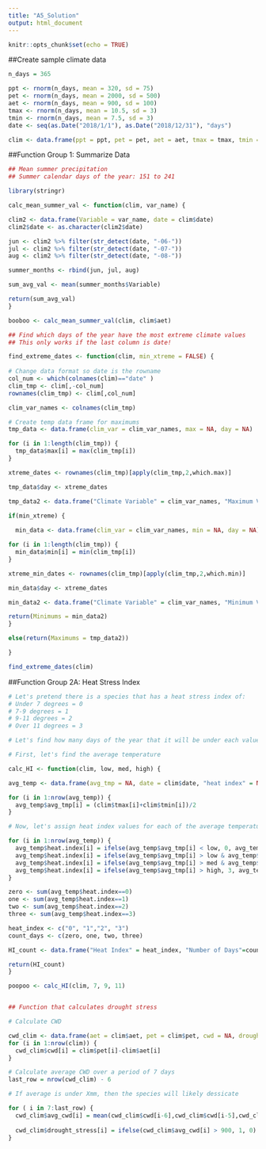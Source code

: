 ```yaml
---
title: "A5_Solution"
output: html_document
---
```


```r
knitr::opts_chunk$set(echo = TRUE)
```

##Create sample climate data

```r

n_days = 365

ppt <- rnorm(n_days, mean = 320, sd = 75)
pet <- rnorm(n_days, mean = 2000, sd = 500)
aet <- rnorm(n_days, mean = 900, sd = 100)
tmax <- rnorm(n_days, mean = 10.5, sd = 3)
tmin <- rnorm(n_days, mean = 7.5, sd = 3)
date <- seq(as.Date("2018/1/1"), as.Date("2018/12/31"), "days")

clim <- data.frame(ppt = ppt, pet = pet, aet = aet, tmax = tmax, tmin = tmin, date = date)

```

##Function Group 1: Summarize Data 
```r

## Mean summer precipitation
## Summer calendar days of the year: 151 to 241

library(stringr)

calc_mean_summer_val <- function(clim, var_name) {

clim2 <- data.frame(Variable = var_name, date = clim$date)
clim2$date <- as.character(clim2$date)

jun <- clim2 %>% filter(str_detect(date, "-06-"))
jul <- clim2 %>% filter(str_detect(date, "-07-"))
aug <- clim2 %>% filter(str_detect(date, "-08-"))

summer_months <- rbind(jun, jul, aug)

sum_avg_val <- mean(summer_months$Variable)

return(sum_avg_val)
}

booboo <- calc_mean_summer_val(clim, clim$aet)

## Find which days of the year have the most extreme climate values
## This only works if the last column is date!

find_extreme_dates <- function(clim, min_xtreme = FALSE) {
  
# Change data format so date is the rowname
col_num <- which(colnames(clim)=="date" )
clim_tmp <- clim[,-col_num]
rownames(clim_tmp) <- clim[,col_num]

clim_var_names <- colnames(clim_tmp)

# Create temp data frame for maximums
tmp_data <- data.frame(clim_var = clim_var_names, max = NA, day = NA)

for (i in 1:length(clim_tmp)) {
  tmp_data$max[i] = max(clim_tmp[i])
}

xtreme_dates <- rownames(clim_tmp)[apply(clim_tmp,2,which.max)]

tmp_data$day <- xtreme_dates

tmp_data2 <- data.frame("Climate Variable" = clim_var_names, "Maximum Value" = tmp_data$max, Date = tmp_data$day)

if(min_xtreme) {
  
  min_data <- data.frame(clim_var = clim_var_names, min = NA, day = NA)

for (i in 1:length(clim_tmp)) {
  min_data$min[i] = min(clim_tmp[i])
}

xtreme_min_dates <- rownames(clim_tmp)[apply(clim_tmp,2,which.min)]

min_data$day <- xtreme_dates

min_data2 <- data.frame("Climate Variable" = clim_var_names, "Minimum Value" = min_data$min, Date = min_data$day)

return(Minimums = min_data2)
}

else(return(Maximums = tmp_data2))

}

find_extreme_dates(clim)

```

##Function Group 2A: Heat Stress Index 

```r

# Let's pretend there is a species that has a heat stress index of:
# Under 7 degrees = 0
# 7-9 degrees = 1
# 9-11 degrees = 2
# Over 11 degrees = 3

# Let's find how many days of the year that it will be under each value of heat stress and total days where it goes under heat stress.

# First, let's find the average temperature

calc_HI <- function(clim, low, med, high) {

avg_temp <- data.frame(avg_tmp = NA, date = clim$date, "heat index" = NA)

for (i in 1:nrow(avg_temp)) {
  avg_temp$avg_tmp[i] = (clim$tmax[i]+clim$tmin[i])/2
}

# Now, let's assign heat index values for each of the average temperatures

for (i in 1:nrow(avg_temp)) {
  avg_temp$heat.index[i] = ifelse(avg_temp$avg_tmp[i] < low, 0, avg_temp$heat.index[i]) 
  avg_temp$heat.index[i] = ifelse(avg_temp$avg_tmp[i] > low & avg_temp$avg_tmp[i] < med, 1, avg_temp$heat.index[i])
  avg_temp$heat.index[i] = ifelse(avg_temp$avg_tmp[i] > med & avg_temp$avg_tmp[i] < high, 2, avg_temp$heat.index[i])
  avg_temp$heat.index[i] = ifelse(avg_temp$avg_tmp[i] > high, 3, avg_temp$heat.index[i])
}

zero <- sum(avg_temp$heat.index==0)
one <- sum(avg_temp$heat.index==1)
two <- sum(avg_temp$heat.index==2)
three <- sum(avg_temp$heat.index==3)

heat_index <- c("0", "1","2", "3")
count_days <- c(zero, one, two, three)

HI_count <- data.frame("Heat Index" = heat_index, "Number of Days"=count_days)

return(HI_count)
}

poopoo <- calc_HI(clim, 7, 9, 11)


## Function that calculates drought stress

# Calculate CWD

cwd_clim <- data.frame(aet = clim$aet, pet = clim$pet, cwd = NA, drought_stress = NA, avg_cwd = NA)
for (i in 1:nrow(clim)) {
  cwd_clim$cwd[i] = clim$pet[i]-clim$aet[i]
}

# Calculate average CWD over a period of 7 days 
last_row = nrow(cwd_clim) - 6

# If average is under Xmm, then the species will likely dessicate

for ( i in 7:last_row) {
  cwd_clim$avg_cwd[i] = mean(cwd_clim$cwd[i-6],cwd_clim$cwd[i-5],cwd_clim$cwd[i-4],cwd_clim$cwd[i-3], cwd_clim$cwd[i-2],cwd_clim$cwd[i-1],cwd_clim$cwd[i], cwd_clim$cwd[i+6],cwd_clim$cwd[i+5],cwd_clim$cwd[i+4],cwd_clim$cwd[i+3], cwd_clim$cwd[i+2],cwd_clim$cwd[i+1])
  
  cwd_clim$drought_stress[i] = ifelse(cwd_clim$avg_cwd[i] > 900, 1, 0)
}


```






